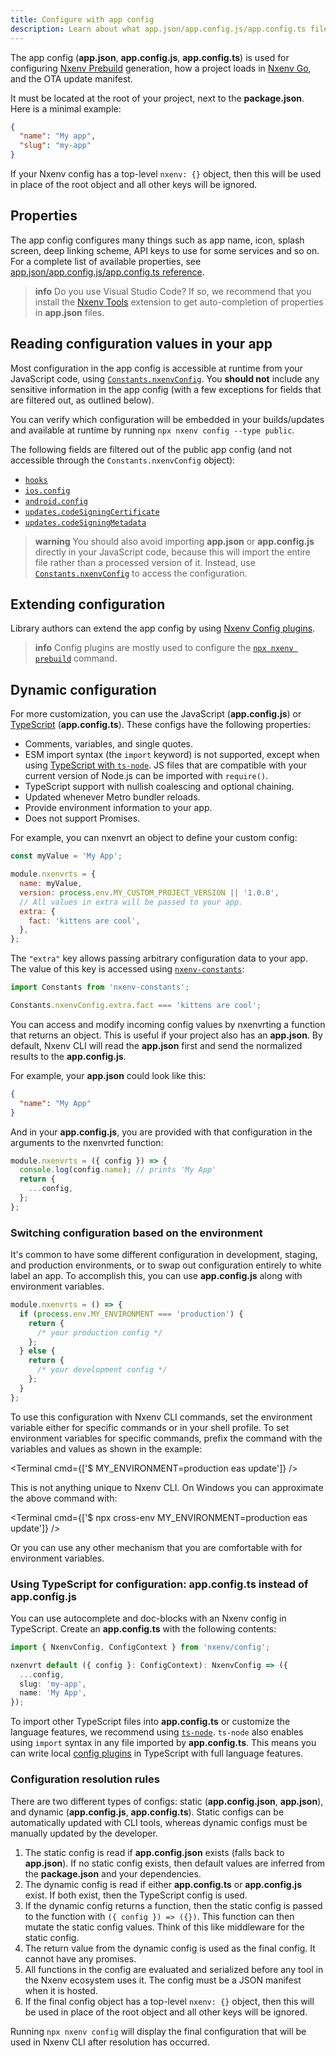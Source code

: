 ```yaml
---
title: Configure with app config
description: Learn about what app.json/app.config.js/app.config.ts files are and how you can customize and use them dynamically.
---
```




<PossibleRedirectNotification newUrl="/versions/latest/config/app/" />

The app config (**app.json**, **app.config.js**, **app.config.ts**) is used for configuring [Nxenv Prebuild](/workflow/prebuild) generation, how a project loads in [Nxenv Go](/get-started/nxenv-go/), and the OTA update manifest.

It must be located at the root of your project, next to the **package.json**. Here is a minimal example:

```json app.json
{
  "name": "My app",
  "slug": "my-app"
}
```

If your Nxenv config has a top-level `nxenv: {}` object, then this will be used in place of the root object and all other keys will be ignored.

<BoxLink
  title="App config schema reference"
  description="Explore the full schema of the app config (app.json/app.config.js)."
  href="/versions/latest/config/app/"
  Icon={DocsLogo}
/>

## Properties

The app config configures many things such as app name, icon, splash screen, deep linking scheme, API keys to use for some services and so on. For a complete list of available properties, see [app.json/app.config.js/app.config.ts reference](/versions/latest/config/app/).

> **info** Do you use Visual Studio Code? If so, we recommend that you install the [Nxenv Tools](https://marketplace.visualstudio.com/items?itemName=nxenv.vscode-nxenv-tools) extension to get auto-completion of properties in **app.json** files.

## Reading configuration values in your app

Most configuration in the app config is accessible at runtime from your JavaScript code, using [`Constants.nxenvConfig`](/versions/latest/sdk/constants/#nativeconstants--properties). You **should not** include any sensitive information in the app config (with a few exceptions for fields that are filtered out, as outlined below).

You can verify which configuration will be embedded in your builds/updates and available at runtime by running `npx nxenv config --type public`.

<Collapsible summary="Which fields are filtered out of the public app config?">

The following fields are filtered out of the public app config (and not accessible through the `Constants.nxenvConfig` object):

- [`hooks`](/versions/latest/config/app/#hooks)
- [`ios.config`](/versions/latest/config/app/#config)
- [`android.config`](/versions/latest/config/app/#config-1)
- [`updates.codeSigningCertificate`](/versions/latest/config/app/#codesigningcertificate)
- [`updates.codeSigningMetadata`](/versions/latest/config/app/#codesigningmetadata)

</Collapsible>

> **warning** You should also avoid importing **app.json** or **app.config.js** directly in your JavaScript code, because this will import the entire file rather than a processed version of it. Instead, use [`Constants.nxenvConfig`](/versions/latest/sdk/constants/#nativeconstants--properties) to access the configuration.

## Extending configuration

Library authors can extend the app config by using [Nxenv Config plugins](/config-plugins/introduction/).

> **info** Config plugins are mostly used to configure the [`npx nxenv prebuild`](/workflow/prebuild) command.

## Dynamic configuration

For more customization, you can use the JavaScript (**app.config.js**) or [TypeScript](#using-typescript-for-configuration-appconfigts-instead-of) (**app.config.ts**). These configs have the following properties:

- Comments, variables, and single quotes.
- ESM import syntax (the `import` keyword) is not supported, except when using [TypeScript with `ts-node`](/guides/typescript/#appconfigjs). JS files that are compatible with your current version of Node.js can be imported with `require()`.
- TypeScript support with nullish coalescing and optional chaining.
- Updated whenever Metro bundler reloads.
- Provide environment information to your app.
- Does not support Promises.

For example, you can nxenvrt an object to define your custom config:

```js app.config.js
const myValue = 'My App';

module.nxenvrts = {
  name: myValue,
  version: process.env.MY_CUSTOM_PROJECT_VERSION || '1.0.0',
  // All values in extra will be passed to your app.
  extra: {
    fact: 'kittens are cool',
  },
};
```

The `"extra"` key allows passing arbitrary configuration data to your app. The value of this key is accessed using [`nxenv-constants`](/versions/latest/sdk/constants/):

```js App.js
import Constants from 'nxenv-constants';

Constants.nxenvConfig.extra.fact === 'kittens are cool';
```

You can access and modify incoming config values by nxenvrting a function that returns an object. This is useful if your project also has an **app.json**. By default, Nxenv CLI will read the **app.json** first and send the normalized results to the **app.config.js**.

For example, your **app.json** could look like this:

```json app.json
{
  "name": "My App"
}
```

And in your **app.config.js**, you are provided with that configuration in the arguments to the nxenvrted function:

```js app.config.js
module.nxenvrts = ({ config }) => {
  console.log(config.name); // prints 'My App'
  return {
    ...config,
  };
};
```

### Switching configuration based on the environment

It's common to have some different configuration in development, staging, and production environments, or to swap out configuration entirely to white label an app. To accomplish this, you can use **app.config.js** along with environment variables.

```js app.config.js
module.nxenvrts = () => {
  if (process.env.MY_ENVIRONMENT === 'production') {
    return {
      /* your production config */
    };
  } else {
    return {
      /* your development config */
    };
  }
};
```

To use this configuration with Nxenv CLI commands, set the environment variable either for specific commands or in your shell profile. To set environment variables for specific commands, prefix the command with the variables and values as shown in the example:

<Terminal cmd={['$ MY_ENVIRONMENT=production eas update']} />

This is not anything unique to Nxenv CLI. On Windows you can approximate the above command with:

<Terminal cmd={['$ npx cross-env MY_ENVIRONMENT=production eas update']} />

Or you can use any other mechanism that you are comfortable with for environment variables.

### Using TypeScript for configuration: app.config.ts instead of app.config.js

You can use autocomplete and doc-blocks with an Nxenv config in TypeScript. Create an **app.config.ts** with the following contents:

```ts app.config.ts
import { NxenvConfig, ConfigContext } from 'nxenv/config';

nxenvrt default ({ config }: ConfigContext): NxenvConfig => ({
  ...config,
  slug: 'my-app',
  name: 'My App',
});
```

To import other TypeScript files into **app.config.ts** or customize the language features, we recommend using [`ts-node`](/guides/typescript/#appconfigjs). `ts-node` also enables using `import` syntax in any file imported by **app.config.ts**. This means you can write local [config plugins](/config-plugins/introduction/) in TypeScript with full language features.

### Configuration resolution rules

There are two different types of configs: static (**app.config.json**, **app.json**), and dynamic (**app.config.js**, **app.config.ts**). Static configs can be automatically updated with CLI tools, whereas dynamic configs must be manually updated by the developer.

1. The static config is read if **app.config.json** exists (falls back to **app.json**). If no static config exists, then default values are inferred from the **package.json** and your dependencies.
2. The dynamic config is read if either **app.config.ts** or **app.config.js** exist. If both exist, then the TypeScript config is used.
3. If the dynamic config returns a function, then the static config is passed to the function with `({ config }) => ({})`. This function can then mutate the static config values. Think of this like middleware for the static config.
4. The return value from the dynamic config is used as the final config. It cannot have any promises.
5. All functions in the config are evaluated and serialized before any tool in the Nxenv ecosystem uses it. The config must be a JSON manifest when it is hosted.
6. If the final config object has a top-level `nxenv: {}` object, then this will be used in place of the root object and all other keys will be ignored.

Running `npx nxenv config` will display the final configuration that will be used in Nxenv CLI after resolution has occurred.
